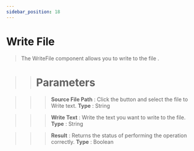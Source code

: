 ```yaml
---
sidebar_position: 18
---
```


# Write File

> The WriteFile component allows you to write to the file .

> > # Parameters

> > > **Source File Path** : Click the button and select the file to Write text. **Type** : String

> > > **Write Text** : Write the text you want to write to the file. **Type** : String

> > > **Result** : Returns the status of performing the operation correctly. **Type** : Boolean

